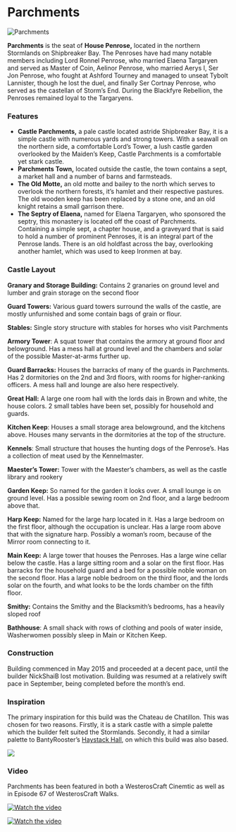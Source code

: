 

# Parchments

<Image
  src="https://cdn.sanity.io/images/1as7cn02/production/6514fbecad02d5df58b3982968d5836acfb88ffa-1920x1017.png?w=976&h=350&fit=crop&crop=center&auto=format"
  alt="Parchments"
  width={976}
  height={350}
/>

<ProjectDetails
  floatRight
  region="Stormlands"
  house="House Penrose"
  type="Castle"
  status="Completed"
  warp="undefined"
  projectLead="NickShaiB"
  dateStarted="May 11, 2015"
  dateCompleted="May 11, 2015"
/>

**Parchments** is the seat of **House Penrose,** located in the northern Stormlands on Shipbreaker Bay. The Penroses have had many notable members including Lord Ronnel Penrose, who married Elaena Targaryen and served as Master of Coin, Aelinor Penrose, who married Aerys I, Ser Jon Penrose, who fought at Ashford Tourney and managed to unseat Tybolt Lannister, though he lost the duel, and finally Ser Cortnay Penrose, who served as the castellan of Storm’s End. During the Blackfyre Rebellion, the Penroses remained loyal to the Targaryens.

### Features

- **Castle Parchments,** a pale castle located astride Shipbreaker Bay, it is a simple castle with numerous yards and strong towers. With a seawall on the northern side, a comfortable Lord’s Tower, a lush castle garden overlooked by the Maiden’s Keep, Castle Parchments is a comfortable yet stark castle.
- **Parchments Town,** located outside the castle, the town contains a sept, a market hall and a number of barns and farmsteads.
- **The Old Motte,** an old motte and bailey to the north which serves to overlook the northern forests, it’s hamlet and their respective pastures. The old wooden keep has been replaced by a stone one, and an old knight retains a small garrison there.
- **The Septry of Elaena,** named for Elaena Targaryen, who sponsored the septry, this monastery is located off the coast of Parchments. Containing a simple sept, a chapter house, and a graveyard that is said to hold a number of prominent Penroses, it is an integral part of the Penrose lands. There is an old holdfast across the bay, overlooking another hamlet, which was used to keep Ironmen at bay.

### Castle Layout

**Granary and Storage Building:** Contains 2 granaries on ground level and lumber and grain storage on the second floor

**Guard Towers:** Various guard towers surround the walls of the castle, are mostly unfurnished and some contain bags of grain or flour.

**Stables:** Single story structure with stables for horses who visit Parchments

**Armory Tower**: A squat tower that contains the armory at ground floor and belowground. Has a mess hall at ground level and the chambers and solar of the possible Master-at-arms further up.

**Guard Barracks:** Houses the barracks of many of the guards in Parchments. Has 2 dormitories on the 2nd and 3rd floors, with rooms for higher-ranking officers. A mess hall and lounge are also here respectively.

**Great Hall:** A large one room hall with the lords dais in Brown and white, the house colors. 2 small tables have been set, possibly for household and guards.

**Kitchen Keep**: Houses a small storage area belowground, and the kitchens above. Houses many servants in the dormitories at the top of the structure.

**Kennels**: Small structure that houses the hunting dogs of the Penrose’s. Has a collection of meat used by the Kennelmaster.

**Maester’s Tower:** Tower with the Maester’s chambers, as well as the castle library and rookery

**Garden Keep:** So named for the garden it looks over. A small lounge is on ground level. Has a possible sewing room on 2nd floor, and a large bedroom above that.

**Harp Keep:** Named for the large harp located in it. Has a large bedroom on the first floor, although the occupation is unclear. Has a large room above that with the signature harp. Possibly a woman’s room, because of the Mirror room connecting to it.

**Main Keep:** A large tower that houses the Penroses. Has a large wine cellar below the castle. Has a large sitting room and a solar on the first floor. Has barracks for the household guard and a bed for a possible noble woman on the second floor. Has a large noble bedroom on the third floor, and the lords solar on the fourth, and what looks to be the lords chamber on the fifth floor.

**Smithy:** Contains the Smithy and the Blacksmith’s bedrooms, has a heavily sloped roof

**Bathhouse**: A small shack with rows of clothing and pools of water inside, Washerwomen possibly sleep in Main or Kitchen Keep.

### Construction

Building commenced in May 2015 and proceeded at a decent pace, until the builder NickShaiB lost motivation. Building was resumed at a relatively swift pace in September, being completed before the month’s end.

### Inspiration

The primary inspiration for this build was the Chateau de Chatillon. This was chosen for two reasons. Firstly, it is a stark castle with a simple palette which the builder felt suited the Stormlands. Secondly, it had a similar palette to BantyRooster’s [Haystack Hall](https://westeroscraft.com/wiki/stormlands/haystack-hall), on which this build was also based.

![](https://cdn.sanity.io/images/1as7cn02/production/6160136960cddd2900456d366f8c38453a4bb90d-1525x1200.jpg)

### Video

Parchments has been featured in both a WesterosCraft Cinemtic as well as in Episode 67 of WesterosCraft Walks.

[![Watch the video](https://img.youtube.com/vi/ztYz1IaoTeM/0.jpg)](https://www.youtube.com/embed/ztYz1IaoTeM)

[![Watch the video](https://img.youtube.com/vi/7jAPdxQX0Z8/0.jpg)](https://www.youtube.com/embed/7jAPdxQX0Z8)
